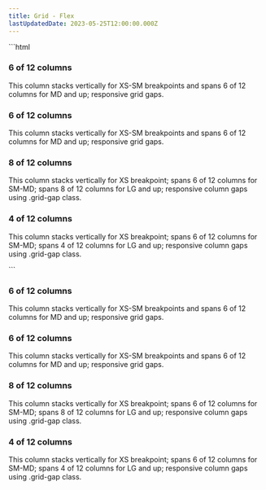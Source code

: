 ```yaml
---
title: Grid - Flex
lastUpdatedDate: 2023-05-25T12:00:00.000Z
---
```


<div className="lg:max-w-600 xl:max-w-800 2xl:max-w-1000">
  <Section heading="Flex Box" width="full">
    ```html
    <div class="flex flex-col md:flex-row gap-xs lg:gap-lg xl:gap-xl 2xl:gap-2xl text-white rs-mb-2">
      <div class="w-full md:w-1/2 bg-palo-verde-light rs-p-2">
        <h3>6 of 12 columns</h3>
        <p class="card-paragraph">This column stacks vertically for XS-SM breakpoints and spans 6 of 12
          columns for MD and up; responsive grid gaps.</p>
      </div>
      <div class="w-full md:w-1/2 bg-palo-verde-dark rs-p-2">
        <h3>6 of 12 columns</h3>
        <p class="card-paragraph">This column stacks vertically for XS-SM breakpoints and spans 6 of 12
          columns for MD and up; responsive grid gaps.</p>
      </div>
    </div>
    <div class="flex flex-col sm:flex-row grid-gap rs-mb-2 text-white">
      <div class="w-full sm:w-1/2 lg:w-3/4 bg-spirited rs-p-2">
        <h3>8 of 12 columns</h3>
        <p class="card-paragraph">This column stacks vertically for XS breakpoint; spans 6 of 12 columns for
          SM-MD; spans 8 of 12 columns for LG and up; responsive column gaps using .grid-gap class.</p>
      </div>
      <div class="w-full sm:w-1/2 lg:w-1/4 bg-spirited-dark rs-p-2">
        <h3>4 of 12 columns</h3>
        <p class="card-paragraph">This column stacks vertically for XS breakpoint; spans 6 of 12 columns for
          SM-MD; spans 4 of 12 columns for LG and up; responsive column gaps using .grid-gap class.</p>
      </div>
    </div>
    ```
    <div className="flex flex-col md:flex-row gap-xs lg:gap-lg xl:gap-xl 2xl:gap-2xl text-white rs-mb-2">
      <div className="w-full md:w-1/2 bg-palo-verde-light rs-p-2">
        <h3>6 of 12 columns</h3>
        <p className="card-paragraph">This column stacks vertically for XS-SM breakpoints and spans 6 of 12
          columns for MD and up; responsive grid gaps.</p>
      </div>
      <div className="w-full md:w-1/2 bg-palo-verde-dark rs-p-2">
        <h3>6 of 12 columns</h3>
        <p className="card-paragraph">This column stacks vertically for XS-SM breakpoints and spans 6 of 12
          columns for MD and up; responsive grid gaps.</p>
      </div>
    </div>
    <div className="flex flex-col sm:flex-row grid-gap rs-mb-2 text-white">
      <div className="w-full sm:w-1/2 lg:w-3/4 bg-spirited rs-p-2">
        <h3>8 of 12 columns</h3>
        <p className="card-paragraph">This column stacks vertically for XS breakpoint; spans 6 of 12 columns for
          SM-MD; spans 8 of 12 columns for LG and up; responsive column gaps using .grid-gap class.</p>
      </div>
      <div className="w-full sm:w-1/2 lg:w-1/4 bg-spirited-dark rs-p-2">
        <h3>4 of 12 columns</h3>
        <p className="card-paragraph">This column stacks vertically for XS breakpoint; spans 6 of 12 columns for
          SM-MD; spans 4 of 12 columns for LG and up; responsive column gaps using .grid-gap class.</p>
      </div>
    </div>
  </Section>
  </div>
